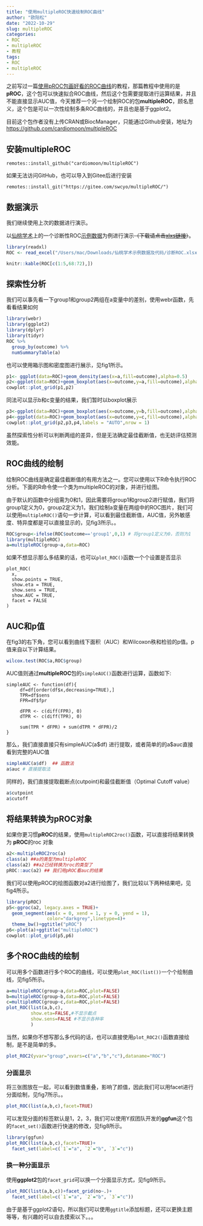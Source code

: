 ```yaml
---
title: "使用multipleROC快速绘制ROC曲线"
author: "欧阳松"
date: "2022-10-29"
slug: multipleROC
categories:
- ROC
- multipleROC
- 教程
tags:
- ROC
- multipleROC
---
```

之前写过一篇[使用pROC包画好看的ROC曲线](/course/proc/)的教程，那篇教程中使用的是**pROC**，这个包可以快速拟合ROC曲线，然后这个包需要提取进行运算结果，并且不能直接显示AUC值，今天推荐一个另一个绘制ROC的包**multipleROC**，顾名思义，这个包是可以一次性绘制多条ROC曲线的，并且也是基于ggplot2。

目前这个包作者没有上传CRAN或BiocManager，只能通过Github安装，地址为<https://github.com/cardiomoon/multipleROC>

## 安装multipleROC

    remotes::install_github("cardiomoon/multipleROC")

如果无法访问GitHub，也可以导入到Gitee后进行安装

    remotes::install_git("https://gitee.com/swcyo/multipleROC/")

## 数据演示

我们继续使用上次的数据进行演示。

以[仙桃学术](https://www.xiantaozi.com/)上的一个诊断性ROC[示例数据](https://bioinfomatics.xiantao.love/biotools/data/demo/test/rocPlot/ROC%E6%9B%B2%E7%BA%BF.xlsx)为例进行演示~~（下载请点击[xlxs链接](https://xt-biotools.oss-cn-hangzhou.aliyuncs.com/biotools-v3/data/public/demo/%E8%AF%8A%E6%96%ADROC.xlsx)）~~。

```r
library(readxl)
ROC <- read_excel("/Users/mac/Downloads/仙桃学术示例数据及代码/诊断ROC.xlsx")
```

```r
knitr::kable(ROC[c(1:5,68:72),])
```

## 探索性分析

我们可以事先看一下group1和group2两组在a变量中的差别，使用webr函数，先看看结果如何

```r
library(webr)
library(ggplot2)
library(dplyr)
library(tidyr)
ROC %>% 
  group_by(outcome) %>% 
  numSummaryTable(a)
```

也可以使用箱示图和密度图进行展示，见fig1所示。

```r
p1<- ggplot(data=ROC)+geom_density(aes(x=a,fill=outcome),alpha=0.5) 
p2<-ggplot(data=ROC)+geom_boxplot(aes(x=outcome,y=a,fill=outcome),alpha=0.5) 
cowplot::plot_grid(p1,p2)
```

同法可以显示b和c变量的结果，我们暂时以boxplot展示

```r
p3<-ggplot(data=ROC)+geom_boxplot(aes(x=outcome,y=b,fill=outcome),alpha=0.5)
p4<-ggplot(data=ROC)+geom_boxplot(aes(x=outcome,y=c,fill=outcome),alpha=0.5)
cowplot::plot_grid(p2,p3,p4,labels = "AUTO",nrow = 1)
```

虽然探索性分析可以判断两组的差异，但是无法确定最佳截断值，也无妨评估预测效能。

## ROC曲线的绘制

绘制ROC曲线是确定最佳截断值的有用方法之一。您可以使用以下R命令执行ROC分析。下面的R命令使一个类为multipleROC的对象，并进行绘图。

由于默认的函数中分组需为0和1，因此需要将group1和group2进行赋值，我们将group1定义为0，group2定义为1，我们绘制a变量在两组中的ROC图片，我们可以使用`multipleROC()`语句一步计算，可以看到最佳截断值，AUC值，另外敏感度、特异度都是可以直接显示的，见fig3所示。。

```r
ROC$group<-ifelse(ROC$outcome=='group1',0,1) # 将group1定义为0，否则为1
library(multipleROC)
a=multipleROC(group~a,data=ROC)
```

如果不想显示那么多结果的话，也可以`plot_ROC()`函数一个个设置是否显示

    plot_ROC(
      x,
      show.points = TRUE,
      show.eta = TRUE,
      show.sens = TRUE,
      show.AUC = TRUE,
      facet = FALSE
    )

## AUC和p值

在fig3的右下角，您可以看到曲线下面积（AUC）和Wilcoxon秩和检验的p值。p值来自以下计算结果。

```r
wilcox.test(ROC$a,ROC$group)
```

AUC值则通过**multipleROC**包的`simpleAUC()`函数进行运算，函数如下:

    simpleAUC <- function(df){
         df=df[order(df$x,decreasing=TRUE),]
         TPR=df$sens
         FPR=df$fpr

         dFPR <- c(diff(FPR), 0)
         dTPR <- c(diff(TPR), 0)

         sum(TPR * dFPR) + sum(dTPR * dFPR)/2
    }

那么，我们直接直接只有simpleAUC(a\$df) 进行提取，或者简单的的a\$auc直接看到完整的AUC值

```r
simpleAUC(a$df)  ## 函数法
a$auc # 直接提取法
```

同样的，我们直接提取截断点(cutpoint)和最佳截断值（Optimal Cutoff value）

```r
a$cutpoint
a$cutoff
```

## 将结果转换为**pROC对象**

如果你更习惯**pROC**的结果，使用`multipleROC2roc()`函数，可以直接将结果转换为 **pROC**的roc 对象

```r
a2<-multipleROC2roc(a)
class(a) ##a的类型为multipleROC
class(a2) ##a2已经转换为roc的类型了
pROC::auc(a2) ## 我们用pROC看auc的结果
```

我们可以使用pROC的绘图函数对a2进行绘图了，我们比较以下两种结果吧，见fig4所示。

```r
library(pROC)
p5<-ggroc(a2, legacy.axes = TRUE)+
  geom_segment(aes(x = 0, xend = 1, y = 0, yend = 1), 
               color="darkgrey",linetype=4)+
  theme_bw()+ggtitle("pROC")
p6<-plot(a)+ggtitle("multipleROC")
cowplot::plot_grid(p5,p6)
```

## 多个ROC曲线的绘制

可以用多个函数进行多个ROC的曲线，可以使用`plot_ROC(list())`一个个绘制曲线，见fig5所示。

```r
a=multipleROC(group~a,data=ROC,plot=FALSE)
b=multipleROC(group~b,data=ROC,plot=FALSE)
c=multipleROC(group~c,data=ROC,plot=FALSE)
plot_ROC(list(a,b,c),
         show.eta=FALSE,#不显示截点
         show.sens=FALSE #不显示各种率
         )
```

当然，如果你不想写那么多代码的话，也可以直接使用`plot_ROC2()`函数直接绘制，是不是简单的多。

```r
plot_ROC2(yvar="group",xvars=c("a","b","c"),dataname="ROC")
```

### 分面显示

将三张图放在一起，可以看到数值重叠，影响了颜值，因此我们可以用facet进行分面绘制，见fig7所示。。

```r
plot_ROC(list(a,b,c),facet=TRUE)
```

可以发现分面的标签默认是1，2，3，我们可以使用Y叔团队开发的**ggfun**这个包的`facet_set()`函数进行快速的修改，见fig8所示。

```r
library(ggfun)
plot_ROC(list(a,b,c),facet=TRUE)+
  facet_set(label=c(`1`="a", `2`="b", `3`="c"))
```

### 换一种分面显示

使用**ggplot2**包的`facet_grid`可以换一个分面显示方式，见fig9所示。

```r
plot_ROC(list(a,b,c))+facet_grid(no~.)+
  facet_set(label=c(`1`="a", `2`="b", `3`="c"))
```

由于是基于ggplot2语句，所以我们可以使用`ggtitle`添加标题，还可以更换主题等等，有兴趣的可以自去摸索以下。。。
